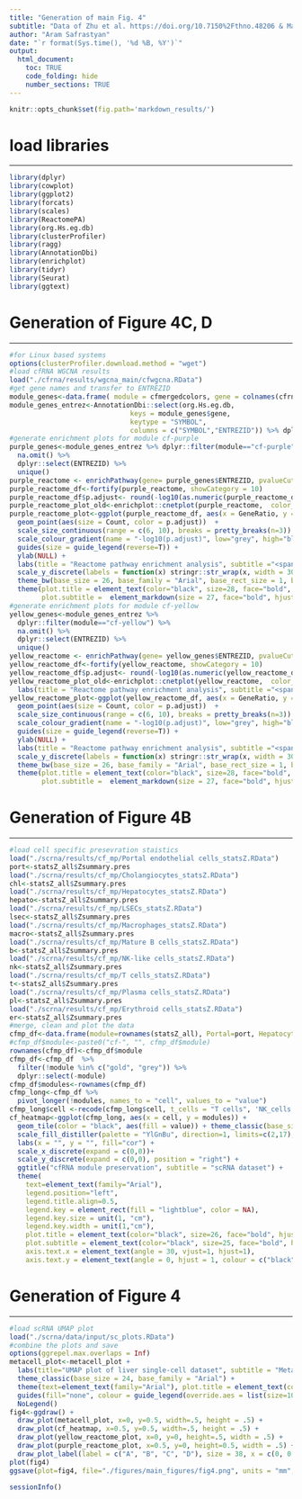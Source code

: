 ```yaml
---
title: "Generation of main Fig. 4"
subtitle: "Data of Zhu et al. https://doi.org/10.7150%2Fthno.48206 & MacParland et al. https://doi.org/10.1038/s41467-018-06318-7"
author: "Aram Safrastyan"
date: "`r format(Sys.time(), '%d %B, %Y')`"
output:
  html_document: 
    toc: TRUE
    code_folding: hide
    number_sections: TRUE
---
```


<style type="text/css">
.main-container {
  max-width: 1500px;
  margin-left: auto;
  margin-right: auto;
}
</style>

```r
knitr::opts_chunk$set(fig.path='markdown_results/')
```

# load libraries
***

```r
library(dplyr)
library(cowplot)
library(ggplot2)
library(forcats)
library(scales)
library(ReactomePA)
library(org.Hs.eg.db)
library(clusterProfiler)
library(ragg)
library(AnnotationDbi)
library(enrichplot)
library(tidyr)
library(Seurat)
library(ggtext)
```

# Generation of Figure 4C, D
***

```r
#for Linux based systems
options(clusterProfiler.download.method = "wget")
#load cfRNA WGCNA results
load("./cfrna/results/wgcna_main/cfwgcna.RData")
#get gene names and transfer to ENTREZID
module_genes<-data.frame( module = cfmergedcolors, gene = colnames(cfrna_wgcna_input)) 
module_genes_entrez<-AnnotationDbi::select(org.Hs.eg.db,
                              keys = module_genes$gene,
                              keytype = "SYMBOL",
                              columns = c("SYMBOL","ENTREZID")) %>% dplyr::left_join(module_genes,by=c("SYMBOL"="gene"))
#generate enrichment plots for module cf-purple
purple_genes<-module_genes_entrez %>% dplyr::filter(module=="cf-purple") %>% 
  na.omit() %>%
  dplyr::select(ENTREZID) %>% 
  unique()
purple_reactome <- enrichPathway(gene= purple_genes$ENTREZID, pvalueCutoff = 0.05)
purple_reactome_df<-fortify(purple_reactome, showCategory = 10) 
purple_reactome_df$p.adjust<- round(-log10(as.numeric(purple_reactome_df$p.adjust)), digits=1)
purple_reactome_plot_old<-enrichplot::cnetplot(purple_reactome,  color_category = "purple", color_gene = "purple", cex_label_category=1, cex_label_gene=1, showCategory = 5) + theme_void(base_size = 24) +   labs(title = "Reactome pathway enrichment analysis", subtitle ="<span style = 'color: red;'>cf-purple</span>") + theme(text=element_text(family="Arial"), plot.margin = unit(c(0, 0, 0, 0), "cm"), plot.subtitle =  element_markdown(size = 25, face="bold", hjust = 0.5), plot.title = element_text(color="black", size=26, face="bold", hjust = 0.5)) + guides(size = guide_legend(reverse=T))
purple_reactome_plot<-ggplot(purple_reactome_df, aes(x = GeneRatio, y = fct_reorder(Description, GeneRatio))) +  
  geom_point(aes(size = Count, color = p.adjust))  +  
  scale_size_continuous(range = c(6, 10), breaks = pretty_breaks(n=3)) + 
  scale_colour_gradient(name = "-log10(p.adjust)", low="grey", high="black",  breaks=scales::extended_breaks()) +   
  guides(size = guide_legend(reverse=T)) + 
  ylab(NULL) + 
  labs(title = "Reactome pathway enrichment analysis", subtitle ="<span style = 'color: red;'>cf-purple</span>") +  
  scale_y_discrete(labels = function(x) stringr::str_wrap(x, width = 30))  +   
  theme_bw(base_size = 26, base_family = "Arial", base_rect_size = 1, base_line_size = 1) + 
  theme(plot.title = element_text(color="black", size=28, face="bold", hjust = 0.5),
        plot.subtitle =  element_markdown(size = 27, face="bold", hjust = 0.5))
#generate enrichment plots for module cf-yellow
yellow_genes<-module_genes_entrez %>% 
  dplyr::filter(module=="cf-yellow") %>% 
  na.omit() %>%
  dplyr::select(ENTREZID) %>% 
  unique()
yellow_reactome <- enrichPathway(gene= yellow_genes$ENTREZID, pvalueCutoff = 0.05)
yellow_reactome_df<-fortify(yellow_reactome, showCategory = 10) 
yellow_reactome_df$p.adjust<- round(-log10(as.numeric(yellow_reactome_df$p.adjust)), digits=1)
yellow_reactome_plot_old<-enrichplot::cnetplot(yellow_reactome,  color_category = "yellow", color_gene = "yellow", cex_label_category=1, cex_label_gene=1, showCategory = 5) + theme_void(base_size = 24) + 
  labs(title = "Reactome pathway enrichment analysis", subtitle ="<span style = 'color: red;'>cf-yellow</span>") + theme(text=element_text(family="Arial"), plot.margin = unit(c(0, 0, 0, 0), "cm"), plot.subtitle =  element_markdown(size = 25, face="bold", hjust = 0.5), plot.title = element_text(color="black", size=26, face="bold", hjust = 0.5)) + guides(size = guide_legend(reverse=T))
yellow_reactome_plot<-ggplot(yellow_reactome_df, aes(x = GeneRatio, y = fct_reorder(Description, GeneRatio))) +  
  geom_point(aes(size = Count, color = p.adjust))  +  
  scale_size_continuous(range = c(6, 10), breaks = pretty_breaks(n=3)) + 
  scale_colour_gradient(name = "-log10(p.adjust)", low="grey", high="black",  breaks=scales::extended_breaks()) +   
  guides(size = guide_legend(reverse=T)) + 
  ylab(NULL) + 
  labs(title = "Reactome pathway enrichment analysis", subtitle ="<span style = 'color: red;'>cf-yellow</span>") +  
  scale_y_discrete(labels = function(x) stringr::str_wrap(x, width = 30))  +   
  theme_bw(base_size = 26, base_family = "Arial", base_rect_size = 1, base_line_size = 1) + 
  theme(plot.title = element_text(color="black", size=28, face="bold", hjust = 0.5),
        plot.subtitle =  element_markdown(size = 27, face="bold", hjust = 0.5))
```

# Generation of Figure 4B
***

```r
#load cell specific presevration staistics 
load("./scrna/results/cf_mp/Portal endothelial cells_statsZ.RData")
port<-statsZ_all$Zsummary.pres
load("./scrna/results/cf_mp/Cholangiocytes_statsZ.RData")
chl<-statsZ_all$Zsummary.pres
load("./scrna/results/cf_mp/Hepatocytes_statsZ.RData")
hepato<-statsZ_all$Zsummary.pres
load("./scrna/results/cf_mp/LSECs_statsZ.RData")
lsec<-statsZ_all$Zsummary.pres
load("./scrna/results/cf_mp/Macrophages_statsZ.RData")
macro<-statsZ_all$Zsummary.pres
load("./scrna/results/cf_mp/Mature B cells_statsZ.RData")
b<-statsZ_all$Zsummary.pres
load("./scrna/results/cf_mp/NK-like cells_statsZ.RData")
nk<-statsZ_all$Zsummary.pres
load("./scrna/results/cf_mp/T cells_statsZ.RData")
t<-statsZ_all$Zsummary.pres
load("./scrna/results/cf_mp/Plasma cells_statsZ.RData")
pl<-statsZ_all$Zsummary.pres
load("./scrna/results/cf_mp/Erythroid cells_statsZ.RData")
er<-statsZ_all$Zsummary.pres
#merge, clean and plot the data
cfmp_df<-data.frame(module=rownames(statsZ_all), Portal=port, Hepatocytes=hepato, LSECs=lsec, Macrophages=macro, b_cells=b, t_cells=t, NK_cells=nk, Erythroid=er, Cholangiocytes=chl, Plasma_cells=pl)
#cfmp_df$module<-paste0("cf-", "", cfmp_df$module)
rownames(cfmp_df)<-cfmp_df$module 
cfmp_df<-cfmp_df  %>%  
  filter(!module %in% c("gold", "grey")) %>% 
  dplyr::select(-module)
cfmp_df$modules<-rownames(cfmp_df)
cfmp_long<-cfmp_df %>%  
  pivot_longer(!modules, names_to = "cell", values_to = "value") 
cfmp_long$cell <-recode(cfmp_long$cell, t_cells = "T cells", 'NK_cells'="NK-like cells", Erythroid="Erythroid cells", b_cells="Mature B cells", Plasma_cells="Plasma cells", Portal="Portal endothelial cells")
cf_heatmap<-ggplot(cfmp_long, aes(x = cell, y = modules)) +
  geom_tile(color = "black", aes(fill = value)) + theme_classic(base_size = 25) + 
  scale_fill_distiller(palette = "YlGnBu", direction=1, limits=c(2,17), na.value="grey95", name="Zsum") +
  labs(x = "", y = "", fill="cor") +
  scale_x_discrete(expand = c(0,0))+
  scale_y_discrete(expand = c(0,0), position = "right") + 
  ggtitle("cfRNA module preservation", subtitle = "scRNA dataset") + 
  theme(
    text=element_text(family="Arial"),
    legend.position="left",
    legend.title.align=0.5,
    legend.key = element_rect(fill = "lightblue", color = NA),
    legend.key.size = unit(1, "cm"),
    legend.key.width = unit(1,"cm"), 
    plot.title = element_text(color="black", size=26, face="bold", hjust = 0.5),
    plot.subtitle = element_text(color="black", size=25, face="bold", hjust = 0.5),
    axis.text.x = element_text(angle = 30, vjust=1, hjust=1),
    axis.text.y = element_text(angle = 0, hjust = 1, colour = c("black", "black", "black", "black", "red", "black", "black", "red"))) 
```

# Generation of Figure 4
***

```r
#load scRNA UMAP plot
load("./scrna/data/input/sc_plots.RData")
#combine the plots and save
options(ggrepel.max.overlaps = Inf)
metacell_plot<-metacell_plot + 
  labs(title="UMAP plot of liver single-cell dataset", subtitle = "Metacell transformed (MacParland et al.)")  +
  theme_classic(base_size = 24, base_family = "Arial") +
  theme(text=element_text(family="Arial"), plot.title = element_text(color="black", size=26, face="bold", hjust = 0.5), plot.subtitle = element_text(color="black", size=25, face="bold", hjust = 0.5), legend.text=element_text(size=7)) + 
  guides(fill="none", colour = guide_legend(override.aes = list(size=10))) + 
  NoLegend()
fig4<-ggdraw() + 
  draw_plot(metacell_plot, x=0, y=0.5, width=.5, height = .5) + 
  draw_plot(cf_heatmap, x=0.5, y=0.5, width=.5, height = .5) + 
  draw_plot(yellow_reactome_plot, x=0, y=0, height=.5, width = .5) + 
  draw_plot(purple_reactome_plot, x=0.5, y=0, height=0.5, width = .5) + 
  draw_plot_label(label = c("A", "B", "C", "D"), size = 38, x = c(0, 0.5, 0, 0.5), y = c(1, 1, 0.5, 0.5), family = "Arial") 
plot(fig4)
ggsave(plot=fig4, file="./figures/main_figures/fig4.png", units = "mm", device = ragg::agg_png, height=120, width=180, scaling = 0.3, limitsize = FALSE)
```

```r
sessionInfo()
```
